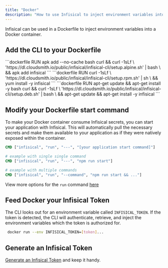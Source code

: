 ```yaml
---
title: "Docker"
description: "How to use Infisical to inject environment variables into a Docker container."
---
```


Infisical can be used in a Dockerfile to inject environment variables into a Docker container.

## Add the CLI to your Dockerfile

<Tabs>
	 <Tab title="Alpine">
		```dockerfile
    	RUN apk add --no-cache bash curl && curl -1sLf \
      'https://dl.cloudsmith.io/public/infisical/infisical-cli/setup.alpine.sh' | bash \
      && apk add infisical
    	```

   </Tab>
	 <Tab title="RedHat/CentOs/Amazon-linux">
		```dockerfile
    RUN curl -1sLf \
    'https://dl.cloudsmith.io/public/infisical/infisical-cli/setup.rpm.sh' | sh \ 
    && yum install -y infisical
		```
   </Tab>
	 <Tab title="Debian/Ubuntu">
		```dockerfile
    RUN apt-get update && apt-get install -y bash curl && curl -1sLf \
      'https://dl.cloudsmith.io/public/infisical/infisical-cli/setup.deb.sh' | bash \
      && apt-get update && apt-get install -y infisical
		```
   </Tab>
</Tabs>

  ## Modify your Dockerfile start command 

  To make your Docker container consume Infisical secrets, you can start your application with Infisical.
  This will automatically pull the necessary secrets and make them available to your application as if they were natively exposed within the container.

  ```dockerfile
  CMD ["infisical", "run", "---", "[your application start command]"]

  # example with single single command 
  CMD ["infisical", "run", "---", "npm run start"]

  # example with multiple commands 
  CMD ["infisical", "run", "--command", "npm run start && ..."]
  ```

  View more options for the `run` command [here](../../cli/commands/run)

## Feed Docker your Infisical Token

The CLI looks out for an environment variable called `INFISICAL_TOKEN`. If the token is detected, the CLI will authenticate, retrieve, and inject the environment variables which the token is authorized for.

```bash
 docker run --env INFISICAL_TOKEN=[token]...
```

## Generate an Infisical Token

[Generate an Infisical Token](../../getting-started/dashboard/token) and keep it handy.

